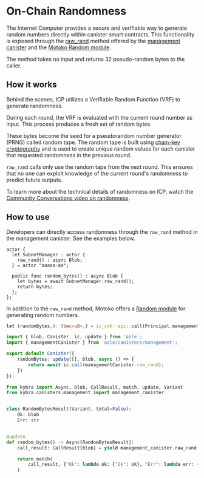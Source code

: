 # On-Chain Randomness

The Internet Computer provides a secure and verifiable way to generate random numbers directly within canister smart contracts. This functionality is exposed through the [raw_rand](../../../references/ic-interface-spec.md) method offered by the [management canister](../advanced-features/management-canister.mdx) and the [Motoko Random module](https://internetcomputer.org/docs/current/motoko/main/base/Random). 

The method takes no input and returns 32 pseudo-random bytes to the caller.

## How it works
Behind the scenes, ICP utilizes a Verifiable Random Function (VRF) to generate randomness.

During each round, the VRF is evaluated with the current round number as input. This process produces a fresh set of random bytes.

These bytes become the seed for a pseudorandom number generator (PRNG) called random tape. The random tape is built using [chain-key cryptography](https://internetcomputer.org/how-it-works/chain-key-technology) and is used to create unique random values for each canister that requested randomness in the previous round.

`raw_rand` calls only use the random tape from the next round. This ensures that no one can exploit knowledge of the current round's randomness to predict future outputs.

To learn more about the technical details of randomness on ICP, watch the [Community Conversations video on randomness](https://www.youtube.com/watch?v=nl5BuiWClD0).

## How to use
Developers can directly access randomness through the `raw_rand` method in the management canister. See the examples below.

<Tabs groupId="language">
<TabItem value="motoko" label="Motoko" default>

```motoko
actor {
  let SubnetManager : actor {
    raw_rand() : async Blob;
  } = actor "aaaaa-aa";

  public func random_bytes() : async Blob {
    let bytes = await SubnetManager.raw_rand();
    return bytes;
  };
};
```

In addition to the `raw_rand` method, Motoko offers a [Random module](https://internetcomputer.org/docs/current/motoko/main/base/Random) for generating random numbers. 

</TabItem>

<TabItem value="rust" label="rust">

```rust
let (randomBytes,): (Vec<u8>,) = ic_cdk::api::call(Principal.management_canister(), "raw_rand", ()).await?;
```
</TabItem>

<TabItem value="typescript" label="typescript">

```typescript
import { blob, Canister, ic, update } from 'azle';
import { managementCanister } from 'azle/canisters/management';

export default Canister({
    randomBytes: update([], blob, async () => {
        return await ic.call(managementCanister.raw_rand);
    })
});
```
</TabItem>

<TabItem value="python" label="python">

```python
from kybra import Async, blob, CallResult, match, update, Variant
from kybra.canisters.management import management_canister


class RandomBytesResult(Variant, total=False):
    Ok: blob
    Err: str


@update
def random_bytes() -> Async[RandomBytesResult]:
    call_result: CallResult[blob] = yield management_canister.raw_rand()

    return match(
        call_result, {"Ok": lambda ok: {"Ok": ok}, "Err": lambda err: {"Err": err}}
    )
```

</TabItem>
</Tabs>

